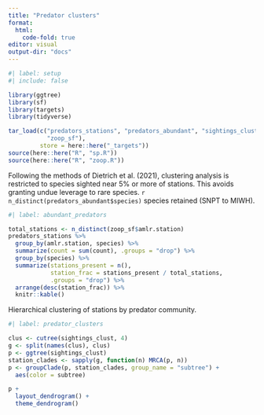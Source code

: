 ```yaml
---
title: "Predator clusters"
format:
  html:
    code-fold: true
editor: visual
output-dir: "docs"
---
```


```r
#| label: setup
#| include: false

library(ggtree)
library(sf)
library(targets)
library(tidyverse)

tar_load(c("predators_stations", "predators_abundant", "sightings_clust",
           "zoop_sf"), 
         store = here::here("_targets"))
source(here::here("R", "sp.R"))
source(here::here("R", "zoop.R"))
```

Following the methods of Dietrich et al. (2021), clustering analysis is restricted to species sighted near 5% or more of stations. This avoids granting undue leverage to rare species. `r n_distinct(predators_abundant$species)` species retained (SNPT to MIWH).

```r
#| label: abundant_predators

total_stations <- n_distinct(zoop_sf$amlr.station)
predators_stations %>%
  group_by(amlr.station, species) %>% 
  summarize(count = sum(count), .groups = "drop") %>%
  group_by(species) %>%
  summarize(stations_present = n(),
            station_frac = stations_present / total_stations,
            .groups = "drop") %>%
  arrange(desc(station_frac)) %>% 
  knitr::kable()

```

Hierarchical clustering of stations by predator community.

```r
#| label: predator_clusters

clus <- cutree(sightings_clust, 4)
g <- split(names(clus), clus)
p <- ggtree(sightings_clust)
station_clades <- sapply(g, function(n) MRCA(p, n))
p <- groupClade(p, station_clades, group_name = "subtree") + 
  aes(color = subtree)

p +
  layout_dendrogram() +
  theme_dendrogram()

```
